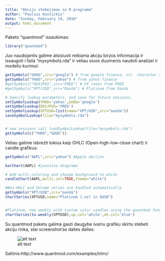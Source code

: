 ```yaml
---
title: "Akciju stebejimas su R programa"
author: "Paulius Kostickis"
date: "Sunday, February 14, 2016"
output: html_document
---
```


Paketo "quantmod" issaukimas:
```r
library("quantmod")
```

Juo naudojantis galime atsisiusti reikiama akciju birzos informacija ir issaugoti i faila "mysymbols.rda" ir veliau siuos duomenis naudoti analizei ir modeliu kurimui:
```r
getSymbols("GOOG",src="google") # from google finance, src  character string specifying sourcing method. (google)
getSymbols("YHOO",src="yahoo") # from yahoo finance 
#getSymbols("DEXJPUS",src="FRED") # FX rates from FRED 
#getSymbols("XPT/USD",src="Oanda") # Platinum from Oanda 

# Specify lookup parameters, and save for future sessions. 
setSymbolLookup(YHOO='yahoo',GOOG='google') 
setSymbolLookup(DEXJPUS='FRED') 
setSymbolLookup(XPTUSD=list(name="XPT/USD",src="oanda")) 
saveSymbolLookup(file="mysymbols.rda") 


# new sessions call loadSymbolLookup(file="mysymbols.rda") 
getSymbols(c("YHOO","GOOG")) 

```

Veliau galime isbrezti tokius kaip OHLC (Open-high-low-close chart) ir candle grafikus:
```r
getSymbols("AAPL",src="yahoo") #Apple akcijos

barChart(AAPL) #juostine diagrama

# Add multi-coloring and change background to white 
candleChart(AAPL,multi.col=TRUE,theme="white")

#Non-OHLC and Volume series are handled automatically 
getSymbols("XPT/USD",src="oanda") 
chartSeries(XPTUSD,name="Platinum (.oz) in $USD") 


#Platinum, now weekly with custom color candles using the quantmod function to.weekly 
chartSeries(to.weekly(XPTUSD),up.col='white',dn.col='blue')
```

Su quantmod paketu galima gauti daugybe ivairiu grafiku skirtu stebeti akciju rinka, stai screenshot'as dalies dalies:

![alt text](http://www.quantmod.com/gallery/dozen-charts.png)

Saltinis:http://www.quantmod.com/examples/intro/